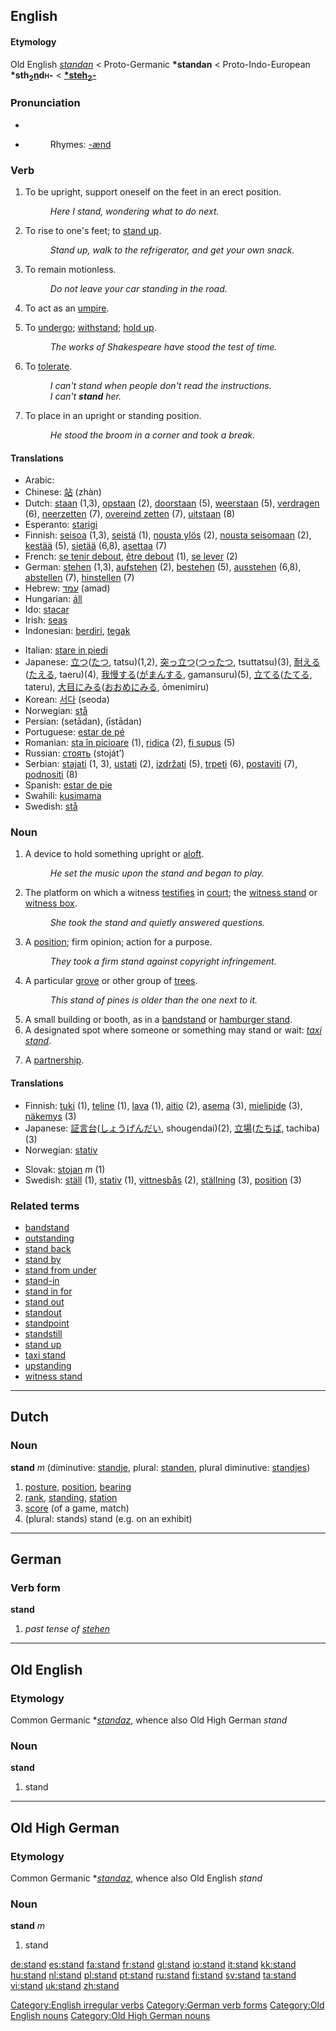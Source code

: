 {{see|stånd}}
==English==

{{rank|everything|six|comes|500|stand|past|suppose|else}}

====Etymology====
Old English ''[[standan]]'' < Proto-Germanic '''*standan''' < Proto-Indo-European '''*sth<sub>2</sub><u>n</u>d<font size=-2>H</font>-''' < '''[[Appendix:Proto-Indo-European roots|*steh<sub>2</sub>-]]'''

===Pronunciation===
*{{IPA|/'stænd/}}
*{{audio|en-us-stand.ogg|Audio (US)}}
*:Rhymes: [[Rhymes:English:-ænd|-ænd]]

===Verb===
[[Category:English irregular verbs]]
{{en-verb|stands|standing|stood}}

#{{intransitive}} To be upright, support oneself on the feet in an erect position.
#:''Here I stand, wondering what to do next.''
#{{intransitive}} To rise to one's feet; to [[stand up]].
#:''Stand up, walk to the refrigerator, and get your own snack.''
#{{intransitive}} To remain motionless.
#:''Do not leave your car standing in the road.''
#{{intransitive}} {{cricket}} To act as an [[umpire]].
#{{intransitive}} To [[undergo]]; [[withstand]]; [[hold up]].
#:''The works of Shakespeare have stood the test of time.''
#{{transitive}} To [[tolerate]].
#:''I can't stand when people don't read the instructions.''
#:''I can't '''stand''' her.''
#{{intransitive}} To place in an upright or standing position.
#:''He stood the broom in a corner and took a break.''

====Translations====
{{top}}
*Arabic: {{ARchar|[[وقف]]}} {{IPAchar|(wáqafa)}}
*Chinese: [[站]] (zhàn)
*Dutch: [[staan]] (1,3), [[opstaan]] (2), [[doorstaan]] (5), [[weerstaan]] (5), [[verdragen]] (6), [[neerzetten]] (7), [[overeind zetten]] (7), [[uitstaan]] (8)
*Esperanto: [[starigi]]
*Finnish: [[seisoa]] (1,3), [[seistä]] (1), [[nousta ylös]] (2), [[nousta seisomaan]] (2), [[kestää]] (5), [[sietää]] (6,8), [[asettaa]] (7)
*French: [[se tenir debout]], [[être debout]] (1), [[se lever]] (2)
*German: [[stehen]] (1,3), [[aufstehen]] (2), [[bestehen]] (5), [[ausstehen]] (6,8), [[abstellen]] (7), [[hinstellen]] (7)
*Hebrew: [[עמד]] (amad)
*Hungarian: [[áll]]
*Ido: [[stacar]]
*Irish: [[seas#Irish|seas]]
*Indonesian: [[diri|berdiri]], [[tegak]]
{{mid}}
*Italian: [[stare in piedi]]
*Japanese: [[立つ]]([[たつ]], tatsu)(1,2), [[突っ立つ]]([[つったつ]], tsuttatsu)(3), [[耐える]]([[たえる]], taeru)(4), [[我慢]]する([[がまん]]する, gamansuru)(5), [[立てる]]([[たてる]], tateru), [[大目にみる]]([[おおめにみる]], ōmenimiru)
*Korean: [[서다]] (seoda)
*Norwegian: [[stå]]
*Persian: {{FAchar|[[ستادن]]}} (setādan), {{FAchar|[[ایستادن]]}} (īstādan)
*Portuguese: [[estar de pé]]
*Romanian: [[sta în picioare]] (1), [[ridica]] (2), [[fi supus]] (5)
*Russian: [[стоять]] (stoját’)
*Serbian: [[stajati]] (1, 3), [[ustati]] (2), [[izdržati]] (5), [[trpeti]] (6), [[postaviti]] (7), [[podnositi]] (8)
*Spanish: [[estar de pie]]
*Swahili: [[kusimama]]
*Swedish: [[stå]]
{{bottom}}

===Noun===
{{en-noun}}
# A device to hold something upright or [[aloft]].
#: ''He set the music upon the stand and began to play.''
# The platform on which a witness [[testifies]] in [[court]]; the [[witness stand]] or [[witness box]].
#: ''She took the stand and quietly answered questions.''
# A [[position]]; firm opinion; action for a purpose.
#: ''They took a firm stand against copyright infringement.''
# A particular [[grove]] or other group of [[tree]]s.
#: ''This stand of pines is older than the one next to it.''
# A small building or booth, as in a [[bandstand]] or [[hamburger stand]].
# A designated spot where someone or something may stand or wait: ''[[taxi stand]]''.
#{{cricket}} A [[partnership]].

====Translations====
{{top}}
*Finnish: [[tuki]] (1), [[teline]] (1), [[lava]] (1), [[aitio]] (2), [[asema]] (3), [[mielipide]] (3), [[näkemys]] (3)
*Japanese: [[証言]][[台]]([[しょうげん]]だい, shougendai)(2), [[立場]]([[たちば]], tachiba)(3)
*Norwegian: [[stativ]]
{{mid}}
*Slovak: [[stojan]] ''m'' (1)
*Swedish: [[ställ]] (1), [[stativ]] (1), [[vittnesbås]] (2), [[ställning]] (3), [[position]] (3)
{{bottom}}

===Related terms===
*[[bandstand]]
*[[outstanding]]
*[[stand back]]
*[[stand by]]
*[[stand from under]]
*[[stand-in]]
*[[stand in for]]
*[[stand out]]
*[[standout]]
*[[standpoint]] 
*[[standstill]] 
*[[stand up]]
*[[taxi stand]]
*[[upstanding]]
*[[witness stand]]
----

==Dutch==

===Noun===
'''stand''' ''m'' (diminutive: [[standje]], plural: [[standen]], plural diminutive: [[standjes]])

# [[posture]], [[position]], [[bearing]]
# [[rank]], [[standing]], [[station]]
# [[score]] (of a game, match)
# (plural: stands) stand (e.g. on an exhibit)

----

==German==

===Verb form===
'''stand'''

# ''past tense of [[stehen]]''
[[Category:German verb forms]]

----

==Old English==
===Etymology===
Common Germanic *''[[standaz]]'', whence also Old High German ''stand''
===Noun===
'''stand'''

# stand

[[Category:Old English nouns]]

----

==Old High German==
===Etymology===
Common Germanic *''[[standaz]]'', whence also Old English ''stand''
===Noun===
'''stand''' ''m''

# stand

[[Category:Old High German nouns]]

[[de:stand]]
[[es:stand]]
[[fa:stand]]
[[fr:stand]]
[[gl:stand]]
[[io:stand]]
[[it:stand]]
[[kk:stand]]
[[hu:stand]]
[[nl:stand]]
[[pl:stand]]
[[pt:stand]]
[[ru:stand]]
[[fi:stand]]
[[sv:stand]]
[[ta:stand]]
[[vi:stand]]
[[uk:stand]]
[[zh:stand]]